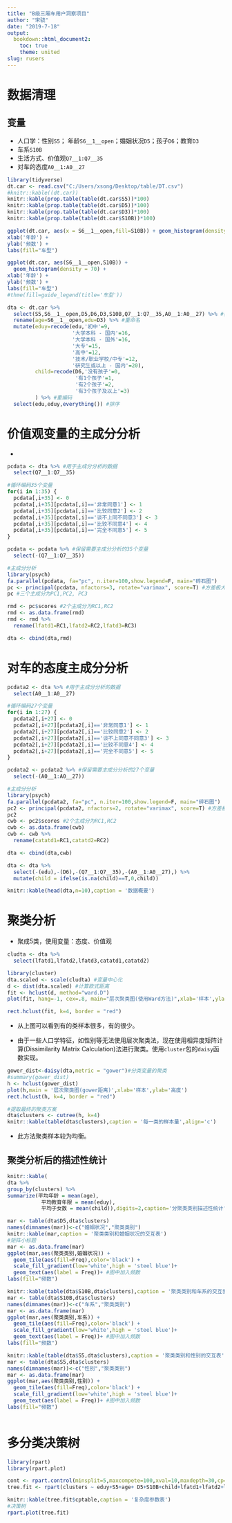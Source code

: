 ```yaml
---
title: "B级三厢车用户洞察项目"
author: "宋骁"
date: "2019-7-18"
output:
  bookdown::html_document2:
    toc: true
    theme: united
slug: rusers
---
```


# 数据清理
  
## 变量
  
  + 人口学：性别`S5`； 年龄`S6__1__open`；婚姻状况`D5`；孩子`D6`；教育`D3`
  + 车系`S10B`
  + 生活方式、价值观`Q7__1:Q7__35`
  + 对车的态度`A0__1:A0__27`


```r
library(tidyverse)
dt.car <- read.csv("C:/Users/xsong/Desktop/table/DT.csv")
#knitr::kable((dt.car))
knitr::kable(prop.table(table(dt.car$S5))*100)
knitr::kable(prop.table(table(dt.car$D5))*100)
knitr::kable(prop.table(table(dt.car$D3))*100)
knitr::kable(prop.table(table(dt.car$S10B))*100)

ggplot(dt.car, aes(x = S6__1__open,fill=S10B)) + geom_histogram(density = 70) +
xlab('年龄') + 
ylab('频数') +
labs(fill="车型")

ggplot(dt.car, aes(S6__1__open,S10B)) + 
  geom_histogram(density = 70) +
xlab('年龄') + 
ylab('频数') +
labs(fill="车型")
#thme(fill=guide_legend(title='车型'))
```



```r
dta <- dt.car %>%
  select(S5,S6__1__open,D5,D6,D3,S10B,Q7__1:Q7__35,A0__1:A0__27) %>% #筛选列
  rename(age=S6__1__open,edu=D3) %>% #重命名
  mutate(eduy=recode(edu,'初中'=9,
                     '大学本科 - 国内'=16,
                     '大学本科 - 国外'=16,
                     '大专'=15,
                     '高中'=12,
                     '技术/职业学校/中专'=12,
                     '研究生或以上 - 国内'=20),
         child=recode(D6,'没有孩子'=0,
                      '有1个孩子'=1,
                      '有2个孩子'=2,
                      '有3个孩子及以上'=3)
         ) %>% #重编码
  select(edu,eduy,everything()) #排序

```

# 价值观变量的主成分分析
  + 

```r
pcdata <- dta %>% #用于主成分分析的数据
  select(Q7__1:Q7__35) 

#循环编码35个变量
for(i in 1:35) {
  pcdata[,i+35] <- 0
  pcdata[,i+35][pcdata[,i]=='非常同意1'] <- 1
  pcdata[,i+35][pcdata[,i]=='比较同意2'] <- 2
  pcdata[,i+35][pcdata[,i]=='谈不上同不同意3'] <- 3
  pcdata[,i+35][pcdata[,i]=='比较不同意4'] <- 4
  pcdata[,i+35][pcdata[,i]=='完全不同意5'] <- 5
}

pcdata <- pcdata %>% #保留需要主成分分析的35个变量
  select(-(Q7__1:Q7__35)) 

#主成分分析
library(psych)
fa.parallel(pcdata, fa="pc", n.iter=100,show.legend=F, main="碎石图")
pc <- principal(pcdata, nfactors=3, rotate="varimax", score=T) #方差极大旋转
pc #三个主成分为PC1,PC2, PC3

rmd <- pc$scores #2个主成分为RC1,RC2
rmd <- as.data.frame(rmd)
rmd <- rmd %>% 
  rename(lfatd1=RC1,lfatd2=RC2,lfatd3=RC3)

dta <- cbind(dta,rmd)


```

# 对车的态度主成分分析

```r

pcdata2 <- dta %>% #用于主成分分析的数据
  select(A0__1:A0__27) 

#循环编码27个变量
for(i in 1:27) {
  pcdata2[,i+27] <- 0
  pcdata2[,i+27][pcdata2[,i]=='非常同意1'] <- 1
  pcdata2[,i+27][pcdata2[,i]=='比较同意2'] <- 2
  pcdata2[,i+27][pcdata2[,i]=='谈不上同意不同意3'] <- 3
  pcdata2[,i+27][pcdata2[,i]=='比较不同意4'] <- 4
  pcdata2[,i+27][pcdata2[,i]=='完全不同意5'] <- 5
}

pcdata2 <- pcdata2 %>% #保留需要主成分分析的27个变量
  select(-(A0__1:A0__27)) 

#主成分分析
library(psych)
fa.parallel(pcdata2, fa="pc", n.iter=100,show.legend=F, main="碎石图")
pc2 <- principal(pcdata2, nfactors=2, rotate="varimax", score=T) #方差极大旋转
pc2
cwb <- pc2$scores #2个主成分为RC1,RC2
cwb <- as.data.frame(cwb)
cwb <- cwb %>% 
  rename(catatd1=RC1,catatd2=RC2)

dta <- cbind(dta,cwb)

dta <- dta %>% 
  select(-(edu),-(D6),-(Q7__1:Q7__35),-(A0__1:A0__27),) %>% 
  mutate(child = ifelse(is.na(child)==T,0,child))

knitr::kable(head(dta,n=10),caption = '数据概要')


```


# 聚类分析

+ 聚成5类，使用变量：态度、价值观

```r
cludta <- dta %>% 
  select(lfatd1,lfatd2,lfatd3,catatd1,catatd2)

library(cluster) 
dta.scaled <- scale(cludta) #变量中心化
d <- dist(dta.scaled) #计算欧式距离
fit <- hclust(d, method="ward.D")
plot(fit, hang=-1, cex=.8, main="层次聚类图(使用Ward方法)",xlab='样本',ylab='高度')

rect.hclust(fit, k=4, border = "red")

```

+ 从上图可以看到有的类样本很多，有的很少。

+ 由于一些人口学特征，如性别等无法使用层次聚类法，现在使用相异度矩阵计算(Dissimilarity Matrix Calculation)法进行聚类。使用`cluster`包的`daisy`函数实现。

```r

gower_dist<-daisy(dta,metric = "gower")#分类变量的聚类
#summary(gower_dist)
h <- hclust(gower_dist)
plot(h,main = '层次聚类图(gower距离)',xlab='样本',ylab='高度')
rect.hclust(h, k=4, border = "red")

#提取最终的聚类方案
dta$clusters <- cutree(h, k=4)
knitr::kable(table(dta$clusters),caption = '每一类的样本量',align='c')
```

+ 此方法聚类样本较为均衡。

## 聚类分析后的描述性统计

```r

knitr::kable(
dta %>%
group_by(clusters) %>%
summarize(平均年龄 = mean(age),
           平均教育年限 = mean(eduy),
           平均子女数 = mean(child)),digits=2,caption='分聚类类别描述性统计',align='c')

mar <- table(dta$D5,dta$clusters)
names(dimnames(mar))<-c("婚姻状况","聚类类别")
knitr::kable(mar,caption = '聚类类别和婚姻状况的交互表')
#矩阵小标题
mar <- as.data.frame(mar)
ggplot(mar,aes(聚类类别,婚姻状况)) +
  geom_tile(aes(fill=Freq),color='black') +
  scale_fill_gradient(low='white',high = 'steel blue')+
  geom_text(aes(label = Freq))+ #图中加入频数
labs(fill="频数")

knitr::kable(table(dta$S10B,dta$clusters),caption = '聚类类别和车系的交互表')
mar <- table(dta$S10B,dta$clusters)
names(dimnames(mar))<-c("车系","聚类类别")
mar <- as.data.frame(mar)
ggplot(mar,aes(聚类类别,车系)) +
  geom_tile(aes(fill=Freq),color='black') +
  scale_fill_gradient(low='white',high = 'steel blue')+
  geom_text(aes(label = Freq))+ #图中加入频数
labs(fill="频数")

knitr::kable(table(dta$S5,dta$clusters),caption = '聚类类别和性别的交互表')
mar <- table(dta$S5,dta$clusters)
names(dimnames(mar))<-c("性别","聚类类别")
mar <- as.data.frame(mar)
ggplot(mar,aes(聚类类别,性别)) +
  geom_tile(aes(fill=Freq),color='black') +
  scale_fill_gradient(low='white',high = 'steel blue')+
  geom_text(aes(label = Freq))+ #图中加入频数
labs(fill="频数")



```



# 多分类决策树

```r
library(rpart)
library(rpart.plot)

cont <- rpart.control(minsplit=5,maxcompete=100,xval=10,maxdepth=30,cp=0.014) #设置参数
tree.fit <- rpart(clusters ~ eduy+S5+age+ D5+S10B+child+lfatd1+lfatd2+lfatd3	+catatd1+catatd2,data = dta,method = "class",parms = list(split="gini"),control=cont,na.action = na.omit)

knitr::kable(tree.fit$cptable,caption = '复杂度参数表')
#决策树
rpart.plot(tree.fit)



```





